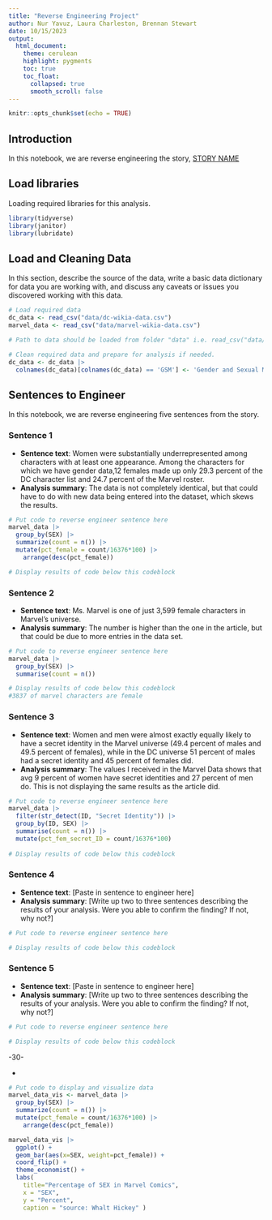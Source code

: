 ```yaml
---
title: "Reverse Engineering Project"
author: Nur Yavuz, Laura Charleston, Brennan Stewart
date: 10/15/2023
output:
  html_document:
    theme: cerulean
    highlight: pygments
    toc: true
    toc_float:
      collapsed: true
      smooth_scroll: false
---
```


```r
knitr::opts_chunk$set(echo = TRUE)
```

## Introduction

In this notebook, we are reverse engineering the story, [STORY NAME](STORY%20URL)

## Load libraries

Loading required libraries for this analysis.

```r
library(tidyverse)
library(janitor)
library(lubridate)
```

## Load and Cleaning Data

In this section, describe the source of the data, write a basic data dictionary for data you are working with, and discuss any caveats or issues you discovered working with this data.

```r
# Load required data
dc_data <- read_csv("data/dc-wikia-data.csv")
marvel_data <- read_csv("data/marvel-wikia-data.csv")

# Path to data should be loaded from folder "data" i.e. read_csv("data/name_of_data.csv")

# Clean required data and prepare for analysis if needed. 
dc_data <- dc_data |> 
  colnames(dc_data)[colnames(dc_data) == 'GSM'] <- 'Gender and Sexual Minorities'

```

## Sentences to Engineer

In this notebook, we are reverse engineering five sentences from the story.

### Sentence 1

-   **Sentence text**: Women were substantially underrepresented among characters with at least one appearance. Among the characters for which we have gender data,12 females made up only 29.3 percent of the DC character list and 24.7 percent of the Marvel roster.
-   **Analysis summary**: The data is not completely identical, but that could have to do with new data being entered into the dataset, which skews the results.

```r
# Put code to reverse engineer sentence here
marvel_data |>
  group_by(SEX) |>
  summarize(count = n()) |>
  mutate(pct_female = count/16376*100) |>
    arrange(desc(pct_female))

# Display results of code below this codeblock

```

### Sentence 2

-   **Sentence text**: Ms. Marvel is one of just 3,599 female characters in Marvel's universe.
-   **Analysis summary**: The number is higher than the one in the article, but that could be due to more entries in the data set.

```r
# Put code to reverse engineer sentence here
marvel_data |>
  group_by(SEX) |>
  summarise(count = n())

# Display results of code below this codeblock
#3837 of marvel characters are female

```

### Sentence 3

-   **Sentence text**: Women and men were almost exactly equally likely to have a secret identity in the Marvel universe (49.4 percent of males and 49.5 percent of females), while in the DC universe 51 percent of males had a secret identity and 45 percent of females did.
-   **Analysis summary**: The values I received in the Marvel Data shows that avg 9 percent of women have secret identities and 27 percent of men do. This is not displaying the same results as the article did.

```r
# Put code to reverse engineer sentence here
marvel_data |> 
  filter(str_detect(ID, "Secret Identity")) |>
  group_by(ID, SEX) |>
  summarise(count = n()) |> 
  mutate(pct_fem_secret_ID = count/16376*100) 
  
# Display results of code below this codeblock

```

### Sentence 4

-   **Sentence text**: [Paste in sentence to engineer here]
-   **Analysis summary**: [Write up two to three sentences describing the results of your analysis. Were you able to confirm the finding? If not, why not?]

```r
# Put code to reverse engineer sentence here

# Display results of code below this codeblock

```

### Sentence 5

-   **Sentence text**: [Paste in sentence to engineer here]
-   **Analysis summary**: [Write up two to three sentences describing the results of your analysis. Were you able to confirm the finding? If not, why not?]

```r
# Put code to reverse engineer sentence here

# Display results of code below this codeblock

```

-30-

-   

```r
# Put code to display and visualize data
marvel_data_vis <- marvel_data |>
  group_by(SEX) |>
  summarize(count = n()) |>
  mutate(pct_female = count/16376*100) |>
    arrange(desc(pct_female))

marvel_data_vis |>
  ggplot() +
  geom_bar(aes(x=SEX, weight=pct_female)) +
  coord_flip() + 
  theme_economist() +
  labs(
    title="Percentage of SEX in Marvel Comics",
    x = "SEX",
    y = "Percent",
    caption = "source: Whalt Hickey" )
    


```
